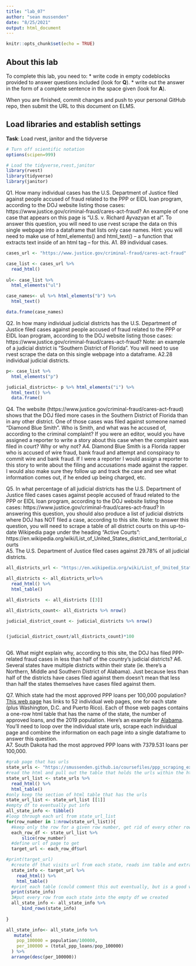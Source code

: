 ```yaml
---
title: "lab_07"
author: "sean mussenden"
date: "8/25/2021"
output: html_document
---
```


```r
knitr::opts_chunk$set(echo = TRUE)
```

## About this lab

To complete this lab, you need to:
* write code in empty codeblocks provided to answer questions included (look for **Q**).
* write out the answer in the form of a complete sentence in the space given (look for **A**).

When you are finished, commit changes and push to your personal GitHub repo, then submit the URL to this document on ELMS.

## Load libraries and establish settings
**Task**: Load rvest, janitor and the tidyverse
```r
# Turn off scientific notation
options(scipen=999)

# Load the tidyverse,rvest,janitor
library(rvest)
library(tidyverse)
library(janitor)
```


Q1. How many individual cases has the U.S. Department of Justice filed against people accused of fraud related to the PPP or EIDL loan program, according to the DOJ website listing those cases: https://www.justice.gov/criminal-fraud/cares-act-fraud?  An example of one case that appears on this page is "U.S. v. Richard Ayvazyan et al". To answer this question, you will need to use rvest scrape the data on this single webpage into a dataframe that lists only case names. Hint: you will need to make use of html_elements() and html_text() -- a function that extracts text inside of an html tag -- for this.
A1. 89 individual cases.

```r
cases_url <- "https://www.justice.gov/criminal-fraud/cares-act-fraud"

case_list <- cases_url %>%
  read_html() 
  
ul<- case_list %>%
  html_elements("ul")

case_names<- ul %>% html_elements("b") %>% 
  html_text() 

data.frame(case_names)

```

Q2. In how many individual judicial districts has the U.S. Department of Justice filed cases against people accused of fraud related to the PPP or EIDL loan program, according to the DOJ website listing those cases: https://www.justice.gov/criminal-fraud/cares-act-fraud?  Note: an example of a judicial district is "Southern District of Florida". You will need to use rvest scrape the data on this single webpage into a dataframe.
A2.28 individual judicial districts.

```r
p<- case_list %>%
  html_elements("p")

judicial_districts<- p %>% html_elements("i") %>% 
  html_text() %>% 
  data.frame()
```

Q4. The website (https://www.justice.gov/criminal-fraud/cares-act-fraud) shows that the DOJ filed more cases in the Southern District of Florida than in any other district. One of those cases was filed against someone named "Diamond Blue Smith". Who is Smith, and what was he accused of, according to the criminal complaint? If you were an editor, would you have assigned a reporter to write a story about this case when the complaint was filed in court? Why or why not?
A4. Diamond Blue Smith is a Florida rapper who is accused of wire fraud, bank fraud and attempt and conspiracy to commit wire and bank fraud. If I were a reporter I would assign a reporter to this story to write about the filing and accusations made against the rapper. I would also make sure they follow up and track the case and see what information comes out, if he ended up being charged, etc. 

Q5. In what percentage of all judicial districts has the U.S. Department of Justice filed cases cases against people accused of fraud related to the PPP or EIDL loan program, according to the DOJ website listing those cases: https://www.justice.gov/criminal-fraud/cares-act-fraud? In answering this question, you should also produce a list of judicial districts where DOJ has NOT filed a case, according to this site.  Note: to answer this question, you will need to scrape a table of all district courts on this up-to-date Wikipedia page under the heading "Active Courts": https://en.wikipedia.org/wiki/List_of_United_States_district_and_territorial_courts  
A5. The U.S. Department of Justice filed cases against 29.78% of all judicial districts.

```r
all_districts_url <- "https://en.wikipedia.org/wiki/List_of_United_States_district_and_territorial_courts"

all_districts <- all_districts_url%>%
  read_html() %>% 
  html_table()

all_districts  <- all_districts [[3]]

all_districts_count<- all_districts %>% nrow()

judicial_district_count <- judicial_districts %>% nrow()


(judicial_district_count/all_districts_count)*100



```
Q6. What might explain why, according to this site, the DOJ has filed PPP-related fraud cases in less than half of the country's judicial districts?
A6. Several states have multiple districts within their state (ie. there's a Northern, Middle and Southern District of Alabama). Just because less than half of the districts have cases filed against them doesn't mean that less than half the states themselves have cases filed against them. 

Q7. Which state had the most approved PPP loans per 100,000 population? [This web page](https://smussenden.github.io/coursefiles/ppp_scraping_example/index.html) has links to 52 individual web pages, one for each state (plus Washington, D.C. and Puerto Rico). Each of those web pages contains a one-row html table that has the name of the state, the number of approved loans, and the 2019 population. Here's an example for [Alabama](https://smussenden.github.io/coursefiles/ppp_scraping_example/states/alabama.html). You'll need to loop over the individual state urls, scrape each individual page and combine the information on each page into a single dataframe to answer this question.  
A7. South Dakota had the most approved PPP loans with 7379.531 loans per 100,000.
```r
#grab page that has urls
state_urls <- "https://smussenden.github.io/coursefiles/ppp_scraping_example/index.html"
#read the html and pull out the table that holds the urls within the html
state_url_list <- state_urls %>%
  read_html() %>% 
  html_table()
#only keep the section of html table that has the urls
state_url_list <- state_url_list [[1]]
#empty df to eventually put info
all_state_info <- tibble()
#loop through each url from state_url_list
for(row_number in 1:nrow(state_url_list)){
  #keep only the row for a given row number, get rid of every other row (so it doesn't keep repeating on the same row)
  each_row_df <- state_url_list %>%
      slice(row_number)
  #define url of page to get
  target_url <- each_row_df$url

#print(target_url)
  #create df that visits url from each state, reads inn table and extracts nested list
  state_info <- target_url %>%
    read_html() %>%
    html_table()
  #print each table (could comment this out eventually, but is a good way to check everythng is correct)
  print(state_info)
  3#put every row from each state into the empty df we created 
  all_state_info <- all_state_info %>%
      bind_rows(state_info)
  
}

all_state_info<- all_state_info %>% 
   mutate(
    pop_100000 = population/100000, 
    per_100000 = (total_ppp_loans/pop_100000)
  ) %>% 
  arrange(desc(per_100000))

```
